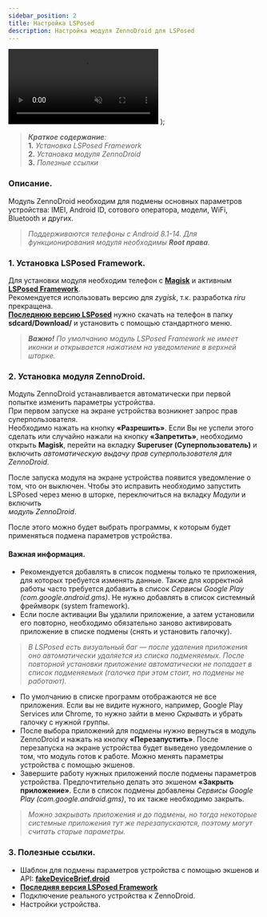 ```yaml
---
sidebar_position: 2
title: Настройка LSPosed
description: Настройка модуля ZennoDroid для LSPosed
---
```


  <video controls playsInline muted preload="auto" className='docsVideo'>
    <source src={source} type="video/mp4" />
</video>
);  

> ***Краткое содержание**:*  
> **1.** *Установка LSPosed Framework*   
> **2.** *Установка модуля ZennoDroid*  
> **3.** *Полезные ссылки*  

### Описание. 
Модуль ZennoDroid необходим для подмены основных параметров устройства: IMEI, Android ID, сотового оператора, модели, WiFi, Bluetooth и других.  
> *Поддерживаются телефоны с Android 8.1-14. Для функционирования модуля необходимы **Root права**.*  
### 1. Установка LSPosed Framework.  
Для установки модуля необходим телефон с [**Magisk**](https://github.com/topjohnwu/Magisk) и активным [**LSPosed Framework**](https://github.com/LSPosed/LSPosed).  
Рекомендуется использовать версию для *zygisk*, т.к. разработка *riru* прекращена.  
[**Последнюю версию LSPosed**](https://github.com/LSPosed/LSPosed/releases/tag/v1.9.2) нужно скачать на телефон в папку **sdcard/Download/** и установить с помощью стандартного меню.  
> ***Важно!** По умолчанию модуль LSPosed Framework не имеет иконки и открывается нажатием на уведомление в верхней шторке.*  
### 2. Установка модуля ZennoDroid.  
Модуль ZennoDroid устанавливается автоматически при первой попытке изменить параметры устройства.  
При первом запуске на экране устройства возникнет запрос прав суперпользователя.  
Необходимо нажать на кнопку **«Разрешить»**. Если Вы не успели этого сделать или случайно нажали на кнопку **«Запретить»**, необходимо открыть **Magisk**, перейти на вкладку **Superuser (Суперпользователь)** и включить *автоматическую выдачу прав суперпользователя для ZennoDroid*.  

После запуска модуля на экране устройства появится уведомление о том, что он выключен. Чтобы это исправить необходимо запустить LSPosed через меню в шторке, переключиться на вкладку *Модули* и включить  
*модуль ZennoDroid*.  

После этого можно будет выбрать программы, к которым будет применяться подмена параметров устройства.  

#### Важная информация.  
- Рекомендуется добавлять в список подмены только те приложения, для которых требуется изменять данные. Также для корректной работы часто требуется добавить в список *Сервисы Google Play (com.google.android.gms)*. Не нужно добавлять в список системный фреймворк (system framework).  
- Если после активации Вы удалили приложение, а затем установили его повторно, необходимо обязательно заново активировать приложение в списке подмены (снять и установить галочку).  
> *В LSPosed есть визуальный баг — после удаления приложения оно автоматически удаляется из списка подменяемых. После повторной установки приложение автоматически не попадает в список подменяемых (галочка при этом стоит, но подмены не работают).*  
- По умолчанию в списке программ отображаются не все приложения. Если вы не видите нужного, например, Google Play Services или Chrome, то нужно зайти в меню *Скрывать* и убрать галочку с нужной группы.  
- После выбора приложений для подмены нужно вернуться в модуль ZennoDroid и нажать на кнопку **«Перезапустить»**. После перезапуска на экране устройства будет выведено уведомление о том, что модуль готов к работе. Можно менять параметры устройства с помощью экшенов.  
- Завершите работу нужных приложений после подмены параметров устройства. Предпочтительно делать это экшеном **«Закрыть приложение»**. Если в список подмены добавлены *Сервисы Google Play (com.google.android.gms)*, то их также необходимо закрыть.  
> *Можно закрывать приложения и до подмены, но тогда некоторые системные приложения тут же перезапускаются, поэтому могут считать старые параметры.*  

### 3. Полезные ссылки.  
- Шаблон для подмены параметров устройства с помощью экшенов и API: [**fakeDeviceBrief.droid**](https://www.dropbox.com/scl/fi/xkyhg4e72l9su4xvqsdn9/fakeDeviceBrief.droid?rlkey=583ltzuficlyh0kxrma83qodb&dl=0)  
- [**Последняя версия LSPosed Framework**](https://github.com/LSPosed/LSPosed/releases/tag/v1.9.2)  
- Подключение реального устройства к ZennoDroid.  
- Настройки устройства.

 